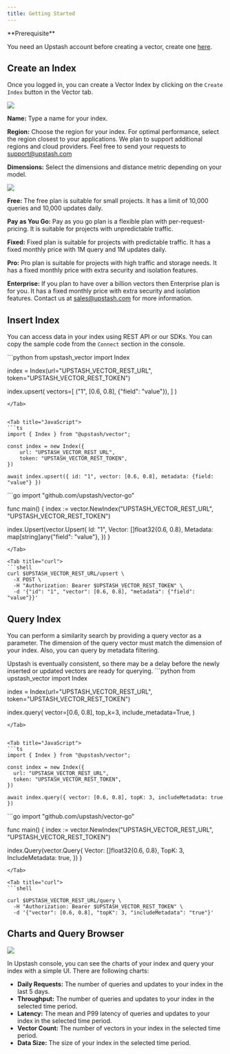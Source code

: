 ```yaml
---
title: Getting Started
---
```


<Check >
**Prerequisite**

You need an Upstash account before creating a vector, create one 
[here](https://console.upstash.com).

</Check>

## Create an Index

Once you logged in, you can create a Vector Index by clicking on the `Create Index` button in the Vector tab.

<Frame style={{width: '600px'}}>
  <img src="/img/vector/getstarted/create_index.png" />
</Frame>

**Name:** Type a name for your index.

**Region:** Choose the region for your index. For optimal performance, select the region closest to your applications. We plan to support additional regions and cloud providers. Feel free to send your requests to [support@upstash.com](mailto:support@upstash.com)

**Dimensions:** Select the dimensions and distance metric depending on your model.

<Frame style={{width: '600px'}}>
  <img src="/img/vector/getstarted/select_plan.png"  />
</Frame>

**Free:** The free plan is suitable for small projects. It has a limit of 10,000 queries and 10,000 updates daily.

**Pay as You Go:** Pay as you go plan is a flexible plan with per-request-pricing. It is suitable for projects with unpredictable traffic. 

**Fixed:** Fixed plan is suitable for projects with predictable traffic. It has a fixed monthly price with 1M query and 1M updates daily. 

**Pro:** Pro plan is suitable for projects with high traffic and storage needs. It has a fixed monthly price with extra security and isolation features.

**Enterprise:** If you plan to have over a billion vectors then Enterprise plan is for you. It has a fixed monthly price with extra security and isolation features. Contact us at [sales@upstash.com](mailto:sales@upstash.com) for more information. 

## Insert Index

You can access data in your index using REST API or our SDKs. You can copy the sample code from the `Connect` section in the console.

<Tabs>

<Tab title="Python">
```python
from upstash_vector import Index

index = Index(url="UPSTASH_VECTOR_REST_URL", token="UPSTASH_VECTOR_REST_TOKEN")

index.upsert(
  vectors=[
    ("1", [0.6, 0.8], {"field": "value"}),
  ]
)
```
</Tab>


<Tab title="JavaScript">
```ts
import { Index } from "@upstash/vector";

const index = new Index({
    url: "UPSTASH_VECTOR_REST_URL",
    token: "UPSTASH_VECTOR_REST_TOKEN",
})

await index.upsert({ id: "1", vector: [0.6, 0.8], metadata: {field: "value"} })
```
</Tab>

<Tab title="Go">
```go
import "github.com/upstash/vector-go"

func main() {
  index := vector.NewIndex("UPSTASH_VECTOR_REST_URL", "UPSTASH_VECTOR_REST_TOKEN")

  index.Upsert(vector.Upsert{
	  Id:       "1",
	  Vector:   []float32{0.6, 0.8},
	  Metadata: map[string]any{"field": "value"},
  })
}
```
</Tab>

<Tab title="curl">
```shell
curl $UPSTASH_VECTOR_REST_URL/upsert \
  -X POST \
  -H "Authorization: Bearer $UPSTASH_VECTOR_REST_TOKEN" \
  -d '{"id": "1", "vector": [0.6, 0.8], "metadata": {"field": "value"}}'
```
</Tab>


</Tabs>


## Query Index
You can perform a similarity search by providing a query vector as a parameter. The dimension of the query vector must match the dimension of your index. Also, you can query by metadata filtering.

<Note>
Upstash is eventually consistent, so there may be a delay before the newly inserted or updated vectors are ready for querying.
</Note>

<Tabs>

<Tab title="Python">
```python
from upstash_vector import Index

index = Index(url="UPSTASH_VECTOR_REST_URL", token="UPSTASH_VECTOR_REST_TOKEN")

index.query(
    vector=[0.6, 0.8],
    top_k=3,
    include_metadata=True,
)
```
</Tab>


<Tab title="JavaScript">
```ts
import { Index } from "@upstash/vector";

const index = new Index({
  url: "UPSTASH_VECTOR_REST_URL",
  token: "UPSTASH_VECTOR_REST_TOKEN",
})

await index.query({ vector: [0.6, 0.8], topK: 3, includeMetadata: true })
```
</Tab>

<Tab title="Go">
```go
import "github.com/upstash/vector-go"

func main() {
  index := vector.NewIndex("UPSTASH_VECTOR_REST_URL", "UPSTASH_VECTOR_REST_TOKEN")

  index.Query(vector.Query{
	  Vector:          []float32{0.6, 0.8},
	  TopK:            3,
	  IncludeMetadata: true,
  })
}
```
</Tab>

<Tab title="curl">
```shell

curl $UPSTASH_VECTOR_REST_URL/query \
  -H "Authorization: Bearer $UPSTASH_VECTOR_REST_TOKEN" \
  -d '{"vector": [0.6, 0.8], "topK": 3, "includeMetadata": "true"}'
```
</Tab>


</Tabs>

## Charts and Query Browser

<Frame style={{width: '600px'}}>
  <img src="/img/vector/getstarted/charts.png" />
</Frame>


In Upstash console, you can see the charts of your index and query your index with a simple UI. There are following charts:

- **Daily Requests:** The number of queries and updates to your index in the last 5 days.
- **Throughput:** The number of queries and updates to your index in the selected time period.
- **Latency:** The mean and P99 latency of queries and updates to your index in the selected time period.
- **Vector Count:** The number of vectors in your index in the selected time period.
- **Data Size:** The size of your index in the selected time period.
